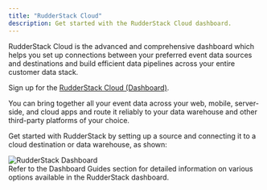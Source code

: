 ```yaml
---
title: "RudderStack Cloud"
description: Get started with the RudderStack Cloud dashboard.
---
```


RudderStack Cloud is the advanced and comprehensive dashboard which helps you set up connections between your preferred event data sources and destinations and build efficient data pipelines across your entire customer data stack.

<div class="successBlock">
Sign up for the <a href="https://app.rudderstack.com/signup?type=freetrial" target="_blank">RudderStack Cloud (Dashboard)</a>.
</div>

You can bring together all your event data across your web, mobile, server-side, and cloud apps and route it reliably to your data warehouse and other third-party platforms of your choice.

Get started with RudderStack by setting up a source and connecting it to a cloud destination or data warehouse, as shown:

<img src="../assets/rs-cloud/get-started.png" alt="RudderStack Dashboard" />

<div class="infoBlock">
Refer to the <Link to="/dashboard-guides/overview/">Dashboard Guides</Link> section for detailed information on various options available in the RudderStack dashboard.
</div>


